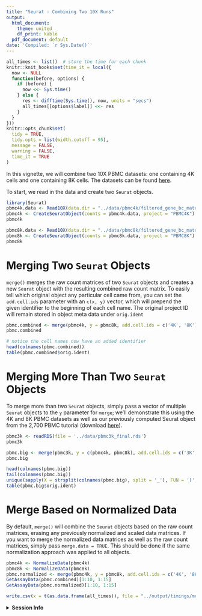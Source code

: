 ```yaml
---
title: "Seurat - Combining Two 10X Runs"
output:
  html_document:
    theme: united
    df_print: kable
  pdf_document: default
date: 'Compiled: `r Sys.Date()`'
---
```


```r
all_times <- list()  # store the time for each chunk
knitr::knit_hooks$set(time_it = local({
  now <- NULL
  function(before, options) {
    if (before) {
      now <<- Sys.time()
    } else {
      res <- difftime(Sys.time(), now, units = "secs")
      all_times[[options$label]] <<- res
    }
  }
}))
knitr::opts_chunk$set(
  tidy = TRUE,
  tidy.opts = list(width.cutoff = 95),
  message = FALSE,
  warning = FALSE,
  time_it = TRUE
)
```

In this vignette, we will combine two 10X PBMC datasets: one containing 4K cells and one containing 8K cells. The datasets can be found [here](https://support.10xgenomics.com/single-cell-gene-expression/datasets).

To start, we read in the data and create two `Seurat` objects.

```r
library(Seurat)
pbmc4k.data <- Read10X(data.dir = "../data/pbmc4k/filtered_gene_bc_matrices/GRCh38/")
pbmc4k <- CreateSeuratObject(counts = pbmc4k.data, project = "PBMC4K")
pbmc4k

pbmc8k.data <- Read10X(data.dir = "../data/pbmc8k/filtered_gene_bc_matrices/GRCh38/")
pbmc8k <- CreateSeuratObject(counts = pbmc8k.data, project = "PBMC8K")
pbmc8k
```


# Merging Two `Seurat` Objects

`merge()` merges the raw count matrices of two `Seurat` objects and creates a new `Seurat` object with the resulting combined raw count matrix. To easily tell which original object any particular cell came from, you can set the `add.cell.ids` parameter with an `c(x, y)` vector, which will prepend the given identifier to the beginning of each cell name. The original project ID will remain stored in object meta data under `orig.ident`

```r
pbmc.combined <- merge(pbmc4k, y = pbmc8k, add.cell.ids = c('4K', '8K'), project = 'PBMC12K')
pbmc.combined
```

```r
# notice the cell names now have an added identifier
head(colnames(pbmc.combined))
table(pbmc.combined$orig.ident)
```

# Merging More Than Two `Seurat` Objects

To merge more than two `Seurat` objects, simply pass a vector of multiple `Seurat` objects to the `y` parameter for `merge`; we'll demonstrate this using the 4K and 8K PBMC datasets as well as our previously computed Seurat object from the 2,700 PBMC tutorial (download [here](https://www.dropbox.com/s/63gnlw45jf7cje8/pbmc3k_final.rds?dl=1)).

```r
pbmc3k <- readRDS(file = '../data/pbmc3k_final.rds')
pbmc3k

pbmc.big <- merge(pbmc3k, y = c(pbmc4k, pbmc8k), add.cell.ids = c('3K', '4K', '8K'), project = 'PBMC15K')
pbmc.big

head(colnames(pbmc.big))
tail(colnames(pbmc.big))
unique(sapply(X = strsplit(colnames(pbmc.big), split = '_'), FUN = '[', 1))
table(pbmc.big$orig.ident)
```

# Merge Based on Normalized Data

By default, `merge()` will combine the `Seurat` objects based on the raw count matrices, erasing any previously normalized and scaled data matrices. If you want to merge the normalized data matrices as well as the raw count matrices, simply pass `merge.data = TRUE`. This should be done if the same normalization approach was applied to all objects.

```r
pbmc4k <- NormalizeData(pbmc4k)
pbmc8k <- NormalizeData(pbmc8k)
pbmc.normalized <- merge(pbmc4k, y = pbmc8k, add.cell.ids = c('4K', '8K'), project = 'PBMC12K', merge.data = TRUE)
GetAssayData(pbmc.combined)[1:10, 1:15]
GetAssayData(pbmc.normalized)[1:10, 1:15]
```

```r
write.csv(x = t(as.data.frame(all_times)), file = "../output/timings/merge_vignette_times.csv")
```

<details>
  <summary>**Session Info**</summary>
```r
sessionInfo()
```
</details>
